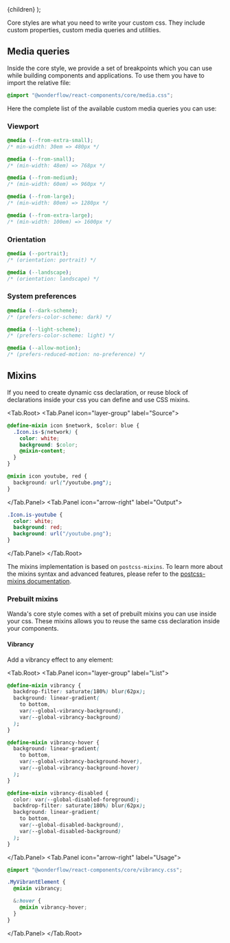 
  <MdxLayout title="Global styles" description="Global styles on the rescue">
    {children}
  </MdxLayout>
);

Core styles are what you need to write your custom css. They include custom properties, custom media queries and utilities.

## Media queries

Inside the core style, we provide a set of breakpoints which you can use while building components and applications. To use them you have to import the relative file:

```css
@import "@wonderflow/react-components/core/media.css";
```

Here the complete list of the available custom media queries you can use:

### Viewport

```css
@media (--from-extra-small);
/* min-width: 30em => 480px */

@media (--from-small);
/* (min-width: 48em) => 768px */

@media (--from-medium);
/* (min-width: 60em) => 960px */

@media (--from-large);
/* (min-width: 80em) => 1280px */

@media (--from-extra-large);
/* (min-width: 100em) => 1600px */
```

### Orientation

```css
@media (--portrait);
/* (orientation: portrait) */

@media (--landscape);
/* (orientation: landscape) */
```

### System preferences

```css
@media (--dark-scheme);
/* (prefers-color-scheme: dark) */

@media (--light-scheme);
/* (prefers-color-scheme: light) */

@media (--allow-motion);
/* (prefers-reduced-motion: no-preference) */
```

## Mixins

If you need to create dynamic css declaration, or reuse block of declarations inside your css you can define and use CSS mixins.

<Tab.Root>
  <Tab.Panel icon="layer-group" label="Source">

```css hideCopy
@define-mixin icon $network, $color: blue {
  .Icon.is-$(network) {
    color: white;
    background: $color;
    @mixin-content;
  }
}

@mixin icon youtube, red {
  background: url("/youtube.png");
}
```

  </Tab.Panel>
  <Tab.Panel icon="arrow-right" label="Output">

```css hideCopy
.Icon.is-youtube {
  color: white;
  background: red;
  background: url("/youtube.png");
}
```

  </Tab.Panel>
</Tab.Root>

The mixins implementation is based on `postcss-mixins`. To learn more about the mixins syntax and advanced features, please refer to the [postcss-mixins documentation](https://github.com/postcss/postcss-mixins).

### Prebuilt mixins

Wanda's core style comes with a set of prebuilt mixins you can use inside your css. These mixins allows you to reuse the same css declaration inside your components.

#### Vibrancy

Add a vibrancy effect to any element:

<Tab.Root>
  <Tab.Panel icon="layer-group" label="List">

```css hideCopy
@define-mixin vibrancy {
  backdrop-filter: saturate(180%) blur(62px);
  background: linear-gradient(
    to bottom,
    var(--global-vibrancy-background),
    var(--global-vibrancy-background)
  );
}

@define-mixin vibrancy-hover {
  background: linear-gradient(
    to bottom,
    var(--global-vibrancy-background-hover),
    var(--global-vibrancy-background-hover)
  );
}

@define-mixin vibrancy-disabled {
  color: var(--global-disabled-foreground);
  backdrop-filter: saturate(180%) blur(62px);
  background: linear-gradient(
    to bottom,
    var(--global-disabled-background),
    var(--global-disabled-background)
  );
}
```

  </Tab.Panel>
  <Tab.Panel icon="arrow-right" label="Usage">

```css hideCopy
@import "@wonderflow/react-components/core/vibrancy.css";

.MyVibrantElement {
  @mixin vibrancy;

  &:hover {
    @mixin vibrancy-hover;
  }
}
```

  </Tab.Panel>
</Tab.Root>
